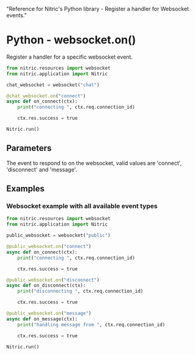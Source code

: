   "Reference for Nitric's Python library - Register a handler for Websocket events."

# Python - websocket.on()

Register a handler for a specific websocket event.

```python
from nitric.resources import websocket
from nitric.application import Nitric

chat_websocket = websocket("chat")

@chat_websocket.on("connect")
async def on_connect(ctx):
    print("connecting ", ctx.req.connection_id)

    ctx.res.success = true

Nitric.run()
```

## Parameters

<Properties>
  <Property name="event_type" required type="string">
    The event to respond to on the websocket, valid values are 'connect',
    'disconnect' and 'message'.
  </Property>
</Properties>

## Examples

### Websocket example with all available event types

```python
from nitric.resources import websocket
from nitric.application import Nitric

public_websocket = websocket("public")

@public_websocket.on("connect")
async def on_connect(ctx):
    print("connecting ", ctx.req.connection_id)

    ctx.res.success = true

@public_websocket.on("disconnect")
async def on_disconnect(ctx):
    print("disconnecting ", ctx.req.connection_id)

    ctx.res.success = true

@public_websocket.on("message")
async def on_message(ctx):
    print("handling message from ", ctx.req.connection_id)

    ctx.res.success = true

Nitric.run()
```
